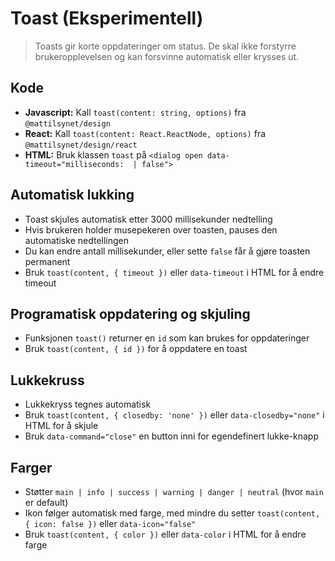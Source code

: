 
<Meta of={stories} />

# Toast (Eksperimentell)

> Toasts gir korte oppdateringer om status.
De skal ikke forstyrre brukeropplevelsen og kan forsvinne automatisk
eller krysses ut.

## Kode
- **Javascript:** Kall `toast(content: string, options)` fra `@mattilsynet/design`
- **React:** Kall `toast(content: React.ReactNode, options)` fra `@mattilsynet/design/react`
- **HTML:** Bruk klassen `toast` på `<dialog open data-timeout="milliseconds:  | false">`
<Canvas of={stories.Default} />

## Automatisk lukking
- Toast skjules automatisk etter 3000 millisekunder nedtelling
- Hvis brukeren holder musepekeren over toasten, pauses den automatiske nedtellingen
- Du kan endre antall millisekunder, eller sette `false` får å gjøre toasten permanent
- Bruk `toast(content, { timeout })` eller `data-timeout` i HTML for å endre timeout
<Canvas of={stories.WithNoTimeout} />

## Programatisk oppdatering og skjuling
- Funksjonen `toast()` returner en `id` som kan brukes for oppdateringer
- Bruk `toast(content, { id })` for å oppdatere en toast
<Canvas of={stories.WithLoading} />

## Lukkekruss
- Lukkekryss tegnes automatisk
- Bruk `toast(content, { closedby: 'none' })` eller `data-closedby="none"` i HTML for å skjule
- Bruk `data-command="close"` en button inni for egendefinert lukke-knapp
<Canvas of={stories.WithCustomClose} />

## Farger
- Støtter `main | info | success | warning | danger | neutral` (hvor `main` er default)
- Ikon følger automatisk med farge, med mindre du setter `toast(content, { icon: false })` eller `data-icon="false"`
- Bruk `toast(content, { color })` eller `data-color` i HTML for å endre farge
<Canvas of={stories.Colors} />

<CssVariables component="toast" />